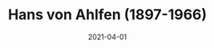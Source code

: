 ---
title: "Hans von Ahlfen (1897-1966)"
date: 2021-04-01
published: false
img: ../img/
tags: wojsko
category: biography
url: https://dygresje.info/festung-breslau/article/hans-von-ahlfen
description1: ""
description2: ""
---